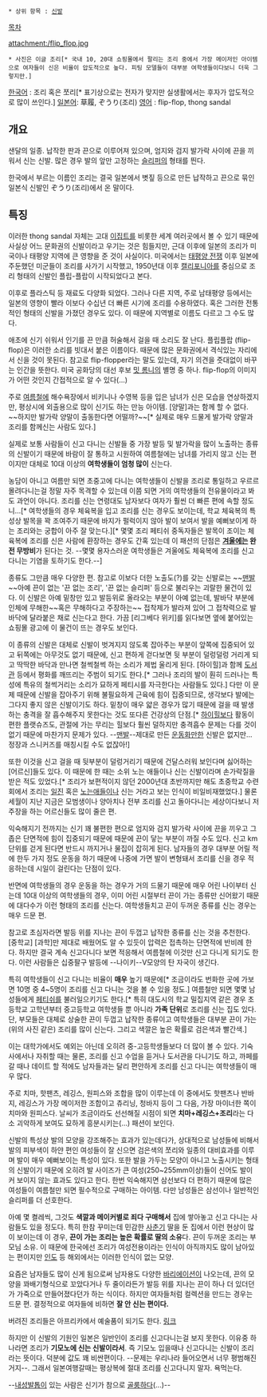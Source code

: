  * 상위 항목 : [[신발]]

[[목차]]

attachment:/flip_flop.jpg
 * 사진은 이글 조리[* 국내 10, 20대 쇼핑몰에서 팔리는 조리 중에서 가장 메이저인 아이템으로 여자들이 신은 비율이 압도적으로 높다. 피팅 모델들이 대부분 여학생들이다보니 더욱 그렇지만.]

[[한국어]] : 조리 혹은 쪼리[* 표기상으로는 전자가 맞지만 실생활에서는 후자가 압도적으로 많이 쓰인다.]
[[일본어]]: 草履, ぞうり(조리)
[[영어]] : flip-flop, thong sandal

== 개요 ==
샌달의 일종. 납작한 판과 끈으로 이루어져 있으며, 엄지와 검지 발가락 사이에 끈을 끼워서 신는 신발. 많은 경우 발의 앞만 고정하는 [[슬리퍼]]의 형태를 띈다.

한국에서 부르는 이름인 조리는 결국 일본에서 볏짚 등으로 만든 납작하고 끈으로 묶인 일본식 신발인 ぞうり(조리)에서 온 말이다. 

== 특징 ==
이러한 thong sandal 자체는 고대 [[이집트]]를 비롯한 세계 여러곳에서 볼 수 있기 때문에 사실상 어느 문화권의 신발이라고 우기는 것은 힘들지만, 근대 이후에 일본의 조리가 미국이나 태평양 지역에 큰 영향을 준 것이 사실이다. 미국에서는 [[태평양 전쟁]] 이후 일본에 주둔했던 미군들이 조리를 사가기 시작했고, 1950년대 이후 [[캘리포니아]]를 중심으로 조리 형태의 신발인 플립-플랍이 시작되었다고 본다. 

이후로 플라스틱 등 재료도 다양화 되었다. 그러나 다른 지역, 주로 남태평양 등에서는 일본의 영향이 빨라 이보다 수십년 더 빠른 시기에 조리를 수용하였다. 혹은 그러한 전통적인 형태의 신발을 가졌던 경우도 있다. 이 때문에 지역별로 이름도 다르고 그 수도 많다.

애초에 신기 쉬워서 인기를 끈 만큼 허술해서 걸을 때 소리도 잘 난다. 플립플랍 (flip-flop)은 이러한 소리를 빗대서 붙은 이름이다. 때문에 많은 문화권에서 격식있는 자리에서 신을 것이 못된다. 참고로 flip-flopper라는 말도 있는데, 자기 의견을 줏대없이 바꾸는 인간을 뜻한다. 미국 공화당의 대선 후보 [[밋 롬니]]의 별명 중 하나. flip-flop의 이미지가 어떤 것인지 간접적으로 알 수 있다(...)

주로 [[여름]]철에 해수욕장에서 비키니나 수영복 등을 입은 남녀가 신은 모습을 연상하겠지만, 평상시에 외출용으로 많이 신기도 하는 만능 아이템. [양말]과는 함께 할 수 없다. ~~하지만 발가락 양말이 출동한다면 어떨까?~~[* 실제로 매우 드물게 발가락 양말과 조리를 함께신는 사람도 있다.] 

실제로 보통 사람들이 신고 다니는 신발들 중 가장 발등 및 발가락을 많이 노출하는 종류의 신발이기 때문에 바람이 잘 통하고 시원하여 여름철에는 남녀를 가리지 않고 신는 편이지만 대체로 10대 이상의 '''여학생들이 엄청 많이''' 신는다. 

농담이 아니고 여름만 되면 초중고에 다니는 여학생들이 신발을 조리로 통일하고 우르르 몰려다니는걸 정말 자주 목격할 수 있는데 이쯤 되면 거의 여학생들의 전유물이라고 봐도 과언이 아니다. 조리를 신는 연령대도 남자보다 여자가 훨씬 더 빠른 편에 속할 정도니...[* 여학생들의 경우 체육복을 입고 조리를 신는 경우도 보이는데, 학교 체육복의 특성상 발목을 꽉 조여주기 때문에 바지가 펄럭이지 않아 발이 보여서 발을 예뻐보이게 하는 조리와는 궁합이 아주 잘 맞는다.][* 몇몇 조리 페티쉬 중독자들은 발목이 조이는 체육복에 조리를 신은 사람에 환장하는 경우도 간혹 있는데 이 패션의 단점은 '''[[겨울]]에는 완전 무방비'''가 된다는 것. --몇몇 용자스러운 여학생들은 겨울에도 체육복에 조리를 신고 다니는 기염을 토하기도 한다.--]

종류도 그만큼 매우 다양한 편. 참고로 이보다 더한 노출도(?)를 갖는 신발로는 ~~[[맨발]]~~아예 끈이 없는 '끈 없는 조리', '끈 없는 슬리퍼' 등으로 불리우는 괴랄한 물건이 있다. 이 신발은 아예 밑창만 있고 발등위로 올라오는 부분이 아예 없는데, 발바닥 부분에 인체에 무해한~~혹은 무해하다고 주장하는~~ 접착제가 발라져 있어 그 접착력으로 발바닥에 달라붙은 채로 신는다고 한다. 가끔 [리그베다 위키]를 읽다보면 옆에 붙어있는 쇼핑몰 광고에 이 물건이 뜨는 경우도 보인다.

이 종류의 신발은 대체로 신발이 벗겨지지 않도록 잡아주는 부분이 앞쪽에 집중되어 있고 뒤쪽에는 아무것도 없기 때문에, 신고 편하게 걷다보면 뒷 부분이 덜렁덜렁 거리게 되고 딱딱한 바닥과 만나면 철썩철썩 하는 소리가 제법 울리게 된다. [하이힐]과 함께 [[도서관]] 등에서 평화를 깨뜨리는 주범이 되기도 한다.[* 그러나 조리의 발이 훤히 드러나는 특성에 특유의 철썩거리는 소리가 묘하게 페티시를 자극한다는 사람들도 있다.] 다만 이 문제 때문에 신발을 잡아주기 위해 불필요하게 근육에 힘이 집중되므로, 생각보다 발에는 그다지 좋지 않은 신발이기도 하다. 밑창이 매우 얇은 경우가 많기 때문에 걸을 때 발생하는 충격을 잘 흡수해주지 못한다는 것도 또다른 건강상의 단점.[* [[하이힐]]보다 활동이 편한 플랫슈즈도, 관절에 가는 무리는 힐보다 훨씬 덜하지만 충격흡수 문제는 다를 것이 없기 때문에 마찬가지 문제가 있다. --[[맨발]]--제대로 만든 [[운동화]]만한 신발은 없지만… 정장과 스니커즈를 매칭시킬 수도 없잖아!]

또한 이것을 신고 걸을 때 뒷부분이 덜렁거리기 때문에 건달스러워 보인다며 싫어하는 [어르신]들도 있다. 이 때문에 한 때는 소위 노는 애들이나 신는 신발이라며 손가락질을 받은 적도 있었다.[* 조리가 보편적이지 않던 2000년대 초반까지만 해도 초중학교 수련회에서 조리는 [[일진]] 혹은 [[노는애]]들이나 신는 거라고 보는 인식이 비일비재했었다.] 물론 세월이 지난 지금은 모범생이나 양아치나 전부 조리를 신고 돌아다니는 세상이다보니 저 주장을 하는 어르신들도 많이 줄은 편.

익숙해지기 전까지는 신기 꽤 불편한 편으로 엄지와 검지 발가락 사이에 끈을 끼우고 그 좁은 단면적에 힘이 집중되기 때문에 때문에 끈이 닿는 부분이 까질 수도 있다. 신고 km단위를 걷게 된다면 반드시 까지거나 물집이 잡히게 된다. 남자들의 경우 대부분 어릴 적에 한두 가지 정도 운동을 하기 때문에 나중에 가면 발이 변형돼서 조리를 신을 경우 적응하는데 시일이 걸린다는 단점이 있다. 

반면에 여학생들의 경우 운동을 하는 경우가 거의 드물기 때문에 매우 어린 나이부터 신는데 10대 이상의 여학생들의 경우, 이미 어린 시절부터 끈이 가는 종류만 신어왔기 때문에 대다수가 이런 형태의 조리를 신는다. 여학생들치고 끈이 두꺼운 종류를 신는 경우는 매우 드문 편.

참고로 초심자라면 발등 위를 지나는 끈이 두껍고 납작한 종류를 신는 것을 추천한다. [중학교] [과학]만 제대로 배웠어도 알 수 있듯이 압력은 접촉하는 단면적에 반비례 한다. 하지만 결국 계속 신고다니다 보면 적응해서 여름철에 이것만 신고 다니게 되기도 한다. 이런 사람들은 십중팔구 발등에 --나이키--V모양의 탄 자국이 생긴다.

특히 여학생들이 신고 다니는 비율이 '''매우''' 높기 때문에[* 조금이라도 번화한 곳에 가보면 10명 중 4~5명이 조리를 신고 다니는 것을 볼 수 있을 정도.] 여름철만 되면 몇몇 남성들에게 [[페티쉬]]를 불러일으키기도 한다.[* 특히 대도시의 학교 밀집지역 같은 경우 초등학교 고학년부터 중고등학교 여학생들 뿐 아니라 '''가족 단위'''로 조리를 신는 집도 있다. 단, 부모들은 대체로 상술한 끈이 두껍고 납작한 종류이고 여학생들은 대부분 끈이 가는(위의 사진 같은) 조리를 많이 신는다. 그리고 색깔은 높은 확률로 검은색과 빨간색.]

이는 대학가에서도 예외는 아닌데 오히려 중-고등학생들보다 더 많이 볼 수 있다. 기숙사에서나 자취할 때는 물론, 조리를 신고 수업을 듣거나 도서관을 다니기도 하고, 까페를 갈 때나 데이트 할 적에도 남자들과는 달리 편안하게 조리를 신고 다니는 여학생들이 매우 많다. 

주로 치마, 핫팬츠, 레깅스, 원피스와 조합을 많이 이루는데 이 중에서도 핫팬츠나 반바지, 레깅스가 가장 메이저한 조합이고 츄리닝, 청바지 등이 그 다음, 가장 마이너한 쪽이 치마와 원피스다. 날씨가 조금이라도 선선해질 시점이 되면 '''치마+레깅스+조리'''라는 다소 괴악하게 보여도 묘하게 흥분시키는(...) 패션이 보인다. 

신발의 특성상 발의 모양을 강조해주는 효과가 있는데다가, 상대적으로 남성들에 비해서 발의 피부색이 하얀 편인 여성들이 잘 신으면 검은색의 쪼리와 일종의 대비효과를 이루며 발이 매우 예뻐보이는 특성이 있다. 또한 발을 가두는 모양이 아니고 노출시키는 형태의 신발이기 때문에 오히려 발 사이즈가 큰 여성(250~255mm이상)들이 신어도 발이 커 보이지 않는 효과도 있다고 한다.  한번 익숙해지면 삼선보다 더 편하기 때문에 많은 여성들이 여름철만 되면 필수적으로 구매하는 아이템. 다만 남성들은 삼선이나 일반적인 슬리퍼를 더 선호한다.

아예 몇 켤레씩, 그것도 '''색깔과 메이커별로 죄다 구매해서''' 집에 쌓아놓고 신고 다니는 사람들도 있을 정도다. 특히 한참 꾸미는데 민감한 [[사춘기]] 딸을 둔 집에서 이런 현상이 많이 보이는데 이 경우, '''끈이 가는 조리는 높은 확률로 딸의 소유'''다. 끈이 두꺼운 조리는 부모님 소유. 이 때문에 한국에선 조리가 여성전용이라는 인식이 아직까지도 많이 남아있는 편이지만 [[인도]] 등 해외에서는 이러한 인식이 없는 모양.

요즘은 남자들도 많이 신게 됨으로써 남자용도 다양한 [[바리에이션]]이 나오는데, 끈의 모양을 꽈배기형식으로 꼬았다거나 두 줄이라든가 발등 위를 지나는 끈이 하나 더 있더던가 가죽으로 만들어졌다던가 하는 식이다. 하지만 여자들처럼 컬렉션을 만드는 경우는 드문 편. 결정적으로 여자들에 비하면 '''잘 안 신는 편이다.'''

버려진 조리들은 아프리카에서 예술품이 되기도 한다. [http://bbs2.ruliweb.daum.net/gaia/do/ruliweb/default/325/read?articleId=17349978&bbsId=G005&itemId=143&pageIndex=1 링크]

하지만 이 신발의 기원인 일본은 일반인이 조리를 신고다니는걸 보지 못한다. 이유중 하나라면 조리가 '''기모노에 신는 신발이라서'''. 즉 기모노 입을때나 신고다니는 신발이 조리라는 뜻이다. 덕분에 값도 꽤 비싼편이다. --문제는 우리나라 들어오면서 너무 평범해진거지--. 그래서 일본여행갈때는 평상복에 절대 조리를 신고다니지 말자. 욕먹는다.

--[[내성발톱]]이 있는 사람은 신기가 참으로 [[골룸]]하다(...)--
